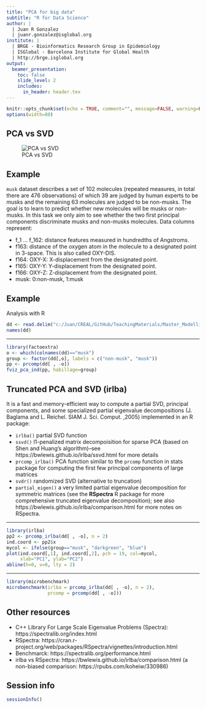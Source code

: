 ```yaml
---
title: "PCA for big data"
subtitle: "R for Data Science"
author: |
  | Juan R Gonzalez
  | juanr.gonzalez@isglobal.org
institute: |
  | BRGE - Bioinformatics Research Group in Epidemiology
  | ISGlobal - Barcelona Institute for Global Health
  | http://brge.isglobal.org
output:
  beamer_presentation:
    toc: false
    slide_level: 2
    includes:
      in_header: header.tex  
---
```



```r
knitr::opts_chunk$set(echo = TRUE, comment="", message=FALSE, warning=FALSE, cache=TRUE, fig.width = 4, fig.height = 4)
options(width=80)
```


## PCA vs SVD

![PCA vs SVD](figures/pca_versus_svd.png)


## Example

`musk` dataset describes a set of 102 molecules (repeated measures, in total there are 476 observations) of which 39 are judged by human experts to be musks and the remaining 63 molecules are judged to be non-musks. The goal is to learn to predict whether new molecules will be musks or non-musks. In this task we only aim to see whether the two first principal components discriminate musks and non-musks molecules. Data columns represent:

* f_1 ... f_162: distance features measured in hundredths of Angstroms. 
* f163: distance of the oxygen atom in the molecule to a designated point in 3-space. This is also called OXY-DIS.
* f164: OXY-X: X-displacement from the designated point.
* f165: OXY-Y: Y-displacement from the designated point.
* f166: OXY-Z: Z-displacement from the designated point.
* musk: 0:non-musk, 1:musk


## Example

Analysis with R

```r
dd <- read.delim("c:/Juan/CREAL/GitHub/TeachingMaterials/Master_Modelling/data/musk.txt")
names(dd)
```

-------

```r
library(factoextra)
o <- which(colnames(dd)=="musk")
group <- factor(dd[,o], labels = c("non-musk", "musk"))
pp <- prcomp(dd[ , -o])
fviz_pca_ind(pp, habillage=group)
```

## Truncated PCA and SVD (irlba)

It is a fast and memory-efficient way to compute a partial SVD, principal components, and some specialized partial eigenvalue decompositions (J. Baglama and L. Reichel. SIAM J. Sci. Comput. ,2005) implemented in an R package:

- `irlba()` partial SVD function
- `ssvd()` l1-penalized matrix decompoisition for sparse PCA (based on Shen and Huang’s algorithm)–see https://bwlewis.github.io/irlba/ssvd.html for more details
- `prcomp_irlba()` PCA function similar to the `prcomp` function in stats package for computing the first few principal components of large matrices
- `svdr()` randomized SVD (alternative to truncation)
-  `partial_eigen()` a very limited partial eigenvalue decomposition for symmetric matrices (see the **RSpectra** R package for more comprehensive truncated eigenvalue decomposition); see also https://bwlewis.github.io/irlba/comparison.html for more notes on RSpectra.


-----

```r
library(irlba)
pp2 <- prcomp_irlba(dd[ , -o], n = 2)
ind.coord <- pp2$x
mycol <- ifelse(group=="musk", "darkgreen", "blue")
plot(ind.coord[,1], ind.coord[,2], pch = 19, col=mycol, 
     xlab="PC1", ylab="PC2")
abline(h=0, v=0, lty = 2)
```



------

```r
library(microbenchmark)
microbenchmark(irlba = prcomp_irlba(dd[ , -o], n = 2),
               prcomp = prcomp(dd[ , -o]))
```



## Other resources

- C++ Library For Large Scale Eigenvalue Problems (Spectra): https://spectralib.org/index.html
- RSpectra: https://cran.r-project.org/web/packages/RSpectra/vignettes/introduction.html
- Benchmarck: https://spectralib.org/performance.html
- irlba vs RSpectra: https://bwlewis.github.io/irlba/comparison.html (a non-biased comparison: https://rpubs.com/koheiw/330986)






## Session info

```r
sessionInfo()
```

